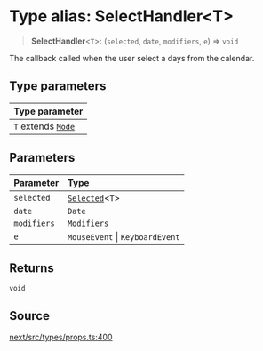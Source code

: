 # Type alias: SelectHandler\<T\>

> **SelectHandler**\<`T`\>: (`selected`, `date`, `modifiers`, `e`) => `void`

The callback called when the user select a days from the calendar.

## Type parameters

| Type parameter |
| :------ |
| `T` extends [`Mode`](/api/next/type-aliases/Mode.mdx) |

## Parameters

| Parameter | Type |
| :------ | :------ |
| `selected` | [`Selected`](/api/next/type-aliases/Selected.mdx)\<`T`\> |
| `date` | `Date` |
| `modifiers` | [`Modifiers`](/api/next/type-aliases/Modifiers.mdx) |
| `e` | `MouseEvent` \| `KeyboardEvent` |

## Returns

`void`

## Source

[next/src/types/props.ts:400](https://github.com/gpbl/react-day-picker/blob/56bfb649e/next/src/types/props.ts#L400)
